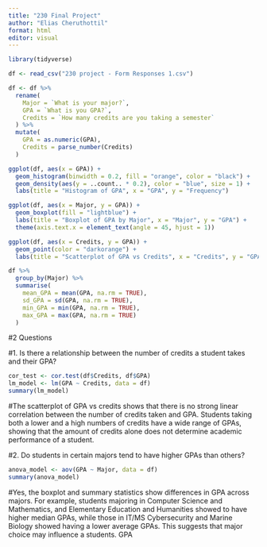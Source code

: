 ```yaml
---
title: "230 Final Project"
author: "Elias Cheruthottil"
format: html
editor: visual
---
```


```r
library(tidyverse)
```

```r
df <- read_csv("230 project - Form Responses 1.csv")
```

```r
df <- df %>%
  rename(
    Major = `What is your major?`,
    GPA = `What is you GPA?`,
    Credits = `How many credits are you taking a semester`
  ) %>%
  mutate(
    GPA = as.numeric(GPA),
    Credits = parse_number(Credits)
  )
```

```r
ggplot(df, aes(x = GPA)) +
  geom_histogram(binwidth = 0.2, fill = "orange", color = "black") +
  geom_density(aes(y = ..count.. * 0.2), color = "blue", size = 1) +
  labs(title = "Histogram of GPA", x = "GPA", y = "Frequency")

```

```r
ggplot(df, aes(x = Major, y = GPA)) +
  geom_boxplot(fill = "lightblue") +
  labs(title = "Boxplot of GPA by Major", x = "Major", y = "GPA") +
  theme(axis.text.x = element_text(angle = 45, hjust = 1))
```

```r
ggplot(df, aes(x = Credits, y = GPA)) +
  geom_point(color = "darkorange") +
  labs(title = "Scatterplot of GPA vs Credits", x = "Credits", y = "GPA")
```

```r
df %>%
  group_by(Major) %>%
  summarise(
    mean_GPA = mean(GPA, na.rm = TRUE),
    sd_GPA = sd(GPA, na.rm = TRUE),
    min_GPA = min(GPA, na.rm = TRUE),
    max_GPA = max(GPA, na.rm = TRUE)
  )
```

#2 Questions

#1. Is there a relationship between the number of credits a student takes and their GPA?

```r
cor_test <- cor.test(df$Credits, df$GPA)
lm_model <- lm(GPA ~ Credits, data = df)
summary(lm_model)
```
#The scatterplot of GPA vs  credits shows that there is no strong linear correlation between the number of credits taken and GPA. Students taking both a lower and a high numbers of credits have a wide range of GPAs, showing that the amount of credits alone does not determine academic performance of a student.
    
#2.  Do students in certain majors tend to have higher GPAs than others?

```r
anova_model <- aov(GPA ~ Major, data = df)
summary(anova_model)
```
#Yes, the boxplot and summary statistics show differences in GPA across majors. For example, students majoring in Computer Science and Mathematics, and Elementary Education and Humanities showed to have higher median GPAs, while those in IT/MS Cybersecurity and Marine Biology showed having a lower average GPAs. This suggests that major choice may influence a students. GPA






